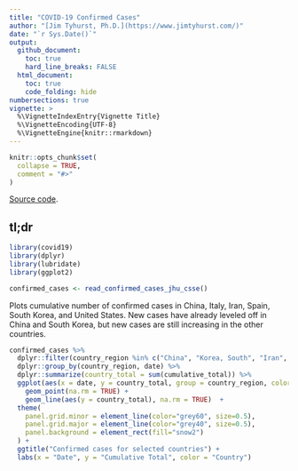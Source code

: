 ```yaml
---
title: "COVID-19 Confirmed Cases"
author: "[Jim Tyhurst, Ph.D.](https://www.jimtyhurst.com/)"
date: "`r Sys.Date()`"
output:
  github_document:
    toc: true
    hard_line_breaks: FALSE
  html_document:
    toc: true
    code_folding: hide
numbersections: true
vignette: >
  %\VignetteIndexEntry{Vignette Title}
  %\VignetteEncoding{UTF-8}
  %\VignetteEngine{knitr::rmarkdown}
---
```


```r
knitr::opts_chunk$set(
  collapse = TRUE,
  comment = "#>"
)
```

[Source code](./covid19_confirmed_cases.Rmd).

## tl;dr

```r
library(covid19)
library(dplyr)
library(lubridate)
library(ggplot2)

confirmed_cases <- read_confirmed_cases_jhu_csse()
```

Plots cumulative number of confirmed cases in China, Italy, Iran, Spain, South Korea, and United States. New cases have already leveled off in China and South Korea, but new cases are still increasing in the other countries.

```r
confirmed_cases %>%
  dplyr::filter(country_region %in% c("China", "Korea, South", "Iran", "Italy", "Spain", "US")) %>% 
  dplyr::group_by(country_region, date) %>% 
  dplyr::summarize(country_total = sum(cumulative_total)) %>% 
  ggplot(aes(x = date, y = country_total, group = country_region, color = country_region)) +
    geom_point(na.rm = TRUE) +
    geom_line(aes(y = country_total), na.rm = TRUE)  + 
  theme(
    panel.grid.minor = element_line(color="grey60", size=0.5),
    panel.grid.major = element_line(color="grey40", size=0.5),
    panel.background = element_rect(fill="snow2")
  ) +
  ggtitle("Confirmed cases for selected countries") +
  labs(x = "Date", y = "Cumulative Total", color = "Country")
```
